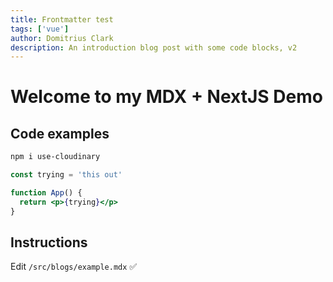 ```yaml
---
title: Frontmatter test
tags: ['vue']
author: Domitrius Clark
description: An introduction blog post with some code blocks, v2
---
```


# Welcome to my MDX + NextJS Demo

## Code examples

```bash
npm i use-cloudinary
```

```jsx
const trying = 'this out'

function App() {
  return <p>{trying}</p>
}
```

## Instructions

Edit `/src/blogs/example.mdx` ✅
